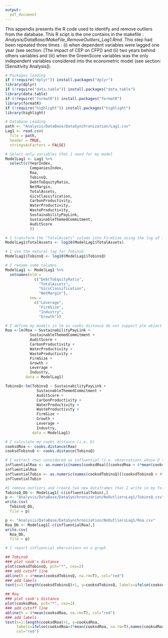 ```yaml
---
output:
  pdf_document
---
```

This appendix presents the R code used to identify and remove outliers from the database. This R scipt is the one contains in the makefile : *Analysis/DataBase/MakeFile_RemoveOutliers_Lag1.Rmd*. This step had been repeated three times : (i) when dependent variables were lagged one year (see section: [The impact of CEP on CFP]) and (ii) two years behind others variables and (iii) when the GreenScore variables was the only independent variables considered into the econometric model (see section: [Sensitivity Analysis]).  


```r
# Packages loading 
if (!require("dplyr")) install.packages("dplyr")
library(dplyr)
if (!require("data.table")) install.packages("data.table")
library(data.table)
if (!require("formatR")) install.packages("formatR")
library(formatR)
if (!require("highlight")) install.packages("highlight")
library(highlight)

```

```r
# Database Loading 
path <- "Analysis/DataBase/DataSynchronization/Lag1.csv"
Lag1 <- read.csv(
  file = path, 
  header = TRUE, 
  stringsAsFactors = FALSE)

```


```r
# Select only variables that I need for my model
ModelLag1 <- Lag1 %>% 
  select(c(YearIndex,
           CompaniesIndex,
           Roa,
           TobinsQ,
           DebtToEquityRatio,
           NetMargin,
           TotalAssets,
           GicsClassification,
           CarbonProductivity,
           WaterProductivity,
           WasteProductivity,
           SustainabilityPayLink,
           SustainableThemedCommitment,
           AuditScore
           ))

# I transform the "TotalAssets" column into FirmSize using the log of TotalAssets 
ModelLag1$TotalAssets <- log10(ModelLag1$TotalAssets)

# I use the natural log for TobinsQ
ModelLag1$TobinsQ <- log10(ModelLag1$TobinsQ)

# I rename some columns
ModelLag1 <- ModelLag1 %>% 
  setnames(old = 
             c("DebtToEquityRatio", 
               "TotalAssets", 
               "GicsClassification", 
               "NetMargin"), 
           new = 
             c("Leverage", 
               "FirmSize", 
               "Industry", 
               "Growth"))

# I define my models in lm as cooks.distance do not support plm object
Roa <-lm(Roa ~ SustainabilityPayLink +
           SustainableThemedCommitment + 
           AuditScore + 
           CarbonProductivity + 
           WaterProductivity + 
           WasteProductivity + 
           FirmSize + 
           Growth + 
           Leverage + 
           Industry, 
         data = ModelLag1)

TobinsQ<-lm(TobinsQ ~ SustainabilityPayLink + 
              SustainableThemedCommitment + 
              AuditScore + 
              CarbonProductivity + 
              WaterProductivity + 
              WasteProductivity + 
              FirmSize + 
              Growth + 
              Leverage + 
              Industry, 
            data = ModelLag1)

# I calculate my cooks distance (i.e. D)
cooksdRoa <- cooks.distance(Roa)
cooksdTobinsQ <- cooks.distance(TobinsQ)

# I extract rows considered as influential (i.e. observations whose D > 4 * means) and I print them for the reader.
influentialRoa <- as.numeric(names(cooksdRoa)[(cooksdRoa > 4*mean(cooksdRoa, na.rm=T))]) 
influentialRoa
influentialTobin <- as.numeric(names(cooksdTobinsQ)[(cooksdTobinsQ > 4*mean(cooksdTobinsQ, na.rm=T))])
influentialTobin
```

```r

#I remove outliers and create two new dataframes that I write in my folders
TobinsQ_Db <- ModelLag1[-c(influentialTobin),]
p <- "Analysis/DataBase/DataSynchronization/NoOutliersLag1/TobinsQ.csv"
write.csv(
  TobinsQ_Db,
  file = p)

p <- "Analysis/DataBase/DataSynchronization/NoOutliersLag1/Roa.csv"
Roa_Db <- ModelLag1[-c(influentialRoa),]
write.csv(
  Roa_Db, 
  file = p)

```

```r
# I report influencial obervations on a graph

## TobinsQ
### plot cook's distance
plot(cooksdTobinsQ, pch="*", cex=2)  
### add cutoff line
abline(h = 4*mean(cooksdTobinsQ, na.rm=T), col="red")
### add labels
text(x=1:length(cooksdTobinsQ)+1, y=cooksdTobinsQ, labels=ifelse(cooksdTobinsQ>4*mean(cooksdTobinsQ, na.rm=T),names(cooksdTobinsQ),""), col="red")  
```

\newpage
```r
## Roa
### plot cook's distance
plot(cooksdRoa, pch="*", cex=2)  
### add cutoff line
abline(h = 4*mean(cooksdRoa, na.rm=T), col="red")  
### add labels
text(x=1:length(cooksdRoa)+1, y=cooksdRoa, 
     labels=ifelse(cooksdRoa>4*mean(cooksdRoa, na.rm=T),names(cooksdRoa),""), 
     col="red") 
```
